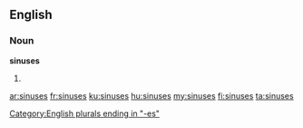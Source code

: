 ==English==

===Noun===
'''sinuses'''

# {{plural of|sinus}}

[[Category:English plurals ending in "-es"]]

[[ar:sinuses]]
[[fr:sinuses]]
[[ku:sinuses]]
[[hu:sinuses]]
[[my:sinuses]]
[[fi:sinuses]]
[[ta:sinuses]]